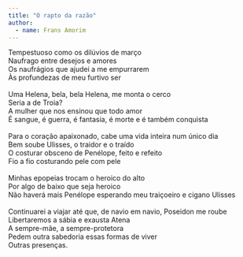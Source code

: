 ```yaml
---
title: "O rapto da razão"
author: 
  - name: Frans Amorim
---
```


| Tempestuoso como os dilúvios de março
| Naufrago entre desejos e amores
| Os naufrágios que ajudei a me empurrarem
| Às profundezas de meu furtivo ser
| 
| Uma Helena, bela, bela Helena, me monta o cerco
| Seria a de Troia?
| A mulher que nos ensinou que todo amor
| É sangue, é guerra, é fantasia, é morte e é também conquista
| 
| Para o coração apaixonado, cabe uma vida inteira num único dia
| Bem soube Ulisses, o traidor e o traído
| O costurar obsceno de Penélope, feito e refeito
| Fio a fio costurando pele com pele
| 
| Minhas epopeias trocam o heroico do alto
| Por algo de baixo que seja heroico
| Não haverá mais Penélope esperando meu traiçoeiro e cigano Ulisses
| 
| Continuarei a viajar até que, de navio em navio, Poseidon me roube
| Libertaremos a sábia e exausta Atena
| A sempre-mãe, a sempre-protetora
| Pedem outra sabedoria essas formas de viver
| Outras presenças.

<a href="https://instagram.com/_fransamorim"><i class="bi bi-instagram"></i></a>
